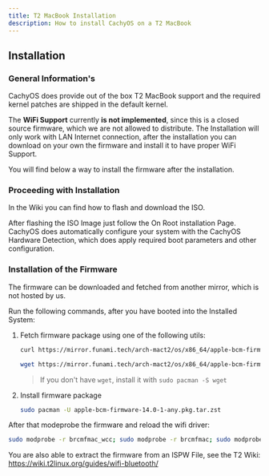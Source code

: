 ```yaml
---
title: T2 MacBook Installation
description: How to install CachyOS on a T2 MacBook
---
```



## Installation

### General Information's

CachyOS does provide out of the box T2 MacBook support and the required kernel patches are shipped in the default kernel.

The **WiFi Support** currently **is not implemented**, since this is a closed source firmware, which we are not allowed to distribute.
The Installation will only work with LAN Internet connection, after the installation you can download on your own the firmware and install it to have proper WiFi Support.

You will find below a way to install the firmware after the installation.

### Proceeding with Installation

In the Wiki you can find how to flash and download the ISO.

After flashing the ISO Image just follow the On Root installation Page.
CachyOS does automatically configure your system with the CachyOS Hardware Detection, which does apply required boot parameters and other configuration.

### Installation of the Firmware

The firmware can be downloaded and fetched from another mirror, which is not hosted by us.

Run the following commands, after you have booted into the Installed System:

<Steps>

1. Fetch firmware package using one of the following utils:

    <Tabs>

    <TabItem label="using curl">

    ```sh
    curl https://mirror.funami.tech/arch-mact2/os/x86_64/apple-bcm-firmware-14.0-1-any.pkg.tar.zst -o apple-bcm-firmware-14.0-1-any.pkg.tar.zst
    ```
    
    </TabItem>
    <TabItem label="using wget">
    
    ```sh
    wget https://mirror.funami.tech/arch-mact2/os/x86_64/apple-bcm-firmware-14.0-1-any.pkg.tar.zst
    ```
    > If you don't have `wget`, install it with `sudo pacman -S wget`
    
    </TabItem>
    </Tabs>

2. Install firmware package
    ```sh
    sudo pacman -U apple-bcm-firmware-14.0-1-any.pkg.tar.zst
    ```

</Steps>

After that modeprobe the firmware and reload the wifi driver:
```bash
sudo modprobe -r brcmfmac_wcc; sudo modprobe -r brcmfmac; sudo modprobe brcmfmac`
```

You are also able to extract the firmware from an ISPW File, see the T2 Wiki:
https://wiki.t2linux.org/guides/wifi-bluetooth/
